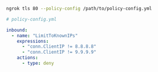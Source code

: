 ```bash
ngrok tls 80 --policy-config /path/to/policy-config.yml
```

```yaml
# policy-config.yml

inbound:
  - name: "LimitToKnownIPs"
    expressions:
      - "conn.ClientIP != 8.8.8.8"
      - "conn.ClientIP != 9.9.9.9"
    actions:
      - type: deny
```
